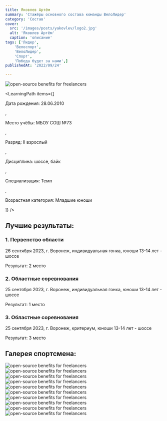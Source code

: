 ```yaml
---
title: Яковлев Артём
summary: 'Стажёры основного состава команды ВелоЛидер'
category: 'Состав'
cover:
  src: '/images/posts/yakovlev/logo2.jpg'
  alt: 'Яковлев Артём'
  caption: 'описание'
tags: ['Лидер',
    'Велоспорт',
    'ВелоЛидер',
    'Спорт',
    'Победа будет за нами',]
publishedAt: '2022/09/24'

---
```

<CardLeaders>
<Image
  src="/images/posts/yakovlev/logo2.jpg"
  alt="open-source benefits for freelancers"
/>

<LearningPath
  items={[
    <p>Дата рождения: 28.06.2010</p>,
    <p>Место учёбы: МБОУ СОШ №73</p>,
    <p>Разряд: II взрослый</p>,
    <p>Дисциплина: шоссе, байк</p>,
    <p>Специализация: Темп</p>,
    <p>Возрастная категория: Младшие юноши</p>
  ]}
/>
</CardLeaders>

## Лучшие результаты:

### 1. Первенство области 

26 сентября 2023, г. Воронеж, индивидуальная гонка, юноши 13-14 лет - шоссе 

Результат: 2 место

### 2. Областные соревнования 

25 сентября 2023, г. Воронеж, индивидуальная гонка, юноши 13-14 лет - шоссе 

Результат: 1 место 

### 3. Областные соревнования 

25 сентября 2023, г. Воронеж, критериум, юноши 13-14 лет - шоссе 

Результат: 3 место 


## Галерея спортсмена:
<Image
  src="/images/posts/yakovlev/1.jpg"
  alt="open-source benefits for freelancers"
/>
<Image
  src="/images/posts/yakovlev/2.jpg"
  alt="open-source benefits for freelancers"
/>
<Image
  src="/images/posts/yakovlev/3.jpg"
  alt="open-source benefits for freelancers"
/>
<Image
  src="/images/posts/yakovlev/4.jpg"
  alt="open-source benefits for freelancers"
/>
<Image
  src="/images/posts/yakovlev/5.jpg"
  alt="open-source benefits for freelancers"
/>
<Image
  src="/images/posts/yakovlev/6.jpg"
  alt="open-source benefits for freelancers"
/>
<Image
  src="/images/posts/yakovlev/7.jpg"
  alt="open-source benefits for freelancers"
/>
<Image
  src="/images/posts/yakovlev/8.jpg"
  alt="open-source benefits for freelancers"
/>
<Image
  src="/images/posts/yakovlev/9.jpg"
  alt="open-source benefits for freelancers"
/>
<Image
  src="/images/posts/yakovlev/10.jpg"
  alt="open-source benefits for freelancers"
/>



